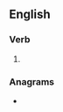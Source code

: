 ==English==

===Verb===
{{head|en|verb form}}

# {{en-third-person singular of|tidy}}

===Anagrams===
* {{anagrams|en|distie|teiids}}
